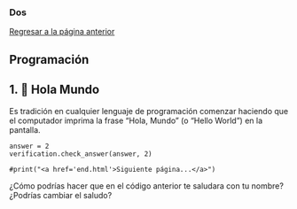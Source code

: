 ### Dos

<a href="start.html">Regresar a la página anterior</a>


## Programación

## 1. 👋 Hola Mundo
Es tradición en cualquier lenguaje de programación comenzar haciendo que el computador imprima la frase "Hola, Mundo" (o "Hello World") en la pantalla.

```pyodide-python
answer = 2
verification.check_answer(answer, 2)

#print("<a href='end.html'>Siguiente página...</a>")
```

::: {.callout-tip collapse="false" title="Desafío:"}
¿Cómo podrías hacer que en el código anterior te saludara con tu nombre? ¿Podrías cambiar el saludo?
:::